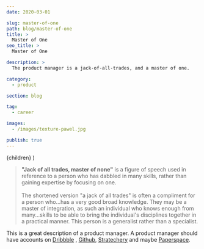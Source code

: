 ```yaml
---
date: 2020-03-01

slug: master-of-one
path: blog/master-of-one
title: > 
  Master of One
seo_title: >
  Master of One

description: >
  The product manager is a jack-of-all-trades, and a master of one.

category: 
  - product

section: blog

tag:
  - career

images:
  - /images/texture-pawel.jpg

publish: true
---
```



  <PageBody>
    {children}
  </PageBody>
)

<Blockquote 
  cite='Wikipedia'
  style={{
    gridColumn: '2/5',
}} 
>
<strong>"Jack of all trades, master of none"</strong> is a figure of speech used in reference to a person who has dabbled in many skills, rather than gaining expertise by focusing on one.
<br /><br /> 
The shortened version "a jack of all trades" is often a compliment for a person who...has a very good broad knowledge. They may be a master of integration, as such an individual who knows enough from many...skills to be able to bring the individual's disciplines together in a practical manner. This person is a generalist rather than a specialist.  
</Blockquote>

This is a great description of a product manager. A product manager should have accounts on [Dribbble](https://dribbble.com) , [Github](https://github.com), [Stratechery](https://stratechery.com) and maybe [Paperspace](https://www.paperspace.com).
